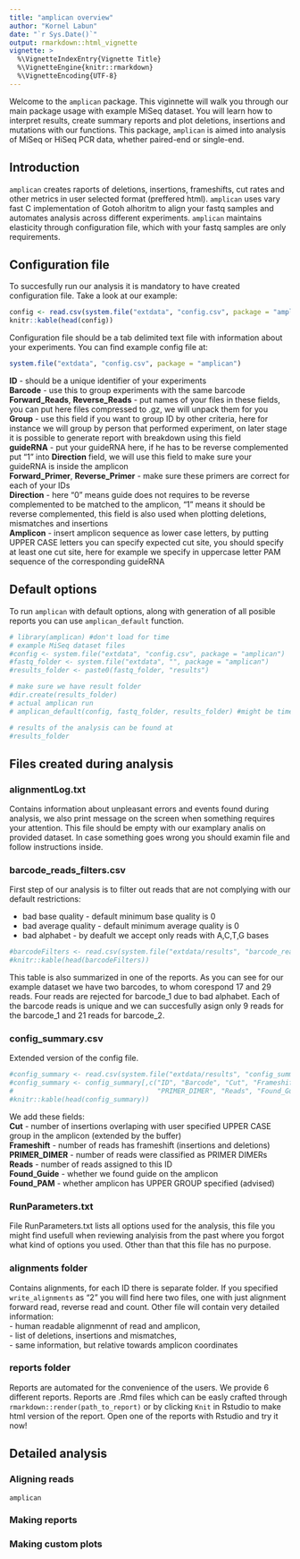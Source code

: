 ```yaml
---
title: "amplican overview"
author: "Kornel Labun"
date: "`r Sys.Date()`"
output: rmarkdown::html_vignette
vignette: >
  %\VignetteIndexEntry{Vignette Title}
  %\VignetteEngine{knitr::rmarkdown}
  %\VignetteEncoding{UTF-8}
---
```


Welcome to the `amplican` package. This viginnette will walk you through our main package usage with example MiSeq dataset. 
You will learn how to interpret results, create summary reports and plot deletions, insertions and mutations with
our functions. This package, `amplican` is aimed into analysis of MiSeq or HiSeq PCR data, whether paired-end or 
single-end. 

## Introduction

`amplican` creates raports of deletions, insertions, frameshifts, cut rates and other metrics in user selected format 
(preffered html). `amplican` uses vary fast C implementation of Gotoh alhoritm to align your fastq samples and 
automates analysis across different experiments. `amplican` maintains elasticity through configuration file, 
which with your fastq samples are only requirements.

## Configuration file

To succesfully run our analysis it is mandatory to have created configuration file. Take a look at our example:

```r
config <- read.csv(system.file("extdata", "config.csv", package = "amplican"))
knitr::kable(head(config))
```

Configuration file should be a tab delimited text file with information about your experiments. 
You can find example config file at:
```r
system.file("extdata", "config.csv", package = "amplican")
```

**ID** - should be a unique identifier of your experiments  
**Barcode** - use this to group experiments with the same barcode  
**Forward_Reads**, **Reverse_Reads** - put names of your files in these fields, you can put here files compressed to 
.gz, we will unpack them for you  
**Group** - use this field if you want to group ID by other criteria, here for instance we will group by person that
performed experiment, on later stage it is possible to generate report with breakdown using this field  
**guideRNA** - put your guideRNA here, if he has to be reverse complemented put "1" into **Direction** field, 
we will use this field to make sure your guideRNA is inside the amplicon  
**Forward_Primer**, **Reverse_Primer** - make sure these primers are correct for each of your IDs  
**Direction** - here "0" means guide does not requires to be reverse complemented to be matched to the amplicon, 
"1" means it should be reverse complemented, this field is also used when plotting deletions, mismatches and 
insertions  
**Amplicon** - insert amplicon sequence as lower case letters, by putting UPPER CASE letters you can specify
expected cut site, you should specify at least one cut site, here for example we specify in uppercase letter PAM 
sequence of the corresponding guideRNA  

## Default options

To run `amplican` with default options, along with generation of all posible reports you can use
`amplican_default` function.

```r
# library(amplican) #don't load for time
# example MiSeq dataset files
#config <- system.file("extdata", "config.csv", package = "amplican")
#fastq_folder <- system.file("extdata", "", package = "amplican")
#results_folder <- paste0(fastq_folder, "results")

# make sure we have result folder
#dir.create(results_folder)
# actual amplican run
# amplican_default(config, fastq_folder, results_folder) #might be time consuming

# results of the analysis can be found at
#results_folder
```

## Files created during analysis

### alignmentLog.txt

Contains information about unpleasant errors and events found during analysis, we also print message on the screen when
something requires your attention. This file should be empty with our examplary analis on provided dataset. In case 
something goes wrong you should examin file and follow instructions inside.

### barcode_reads_filters.csv

First step of our analysis is to filter out reads that are not complying with our default restrictions:  

* bad base quality - default minimum base quality is 0  
* bad average quality - default minimum average quality is 0  
* bad alphabet - by deafult we accept only reads with A,C,T,G bases  

```r
#barcodeFilters <- read.csv(system.file("extdata/results", "barcode_reads_filters.csv", package = "amplican"))
#knitr::kable(head(barcodeFilters))
```

This table is also summarized in one of the reports. As you can see for our example dataset we have two barcodes,
to whom corespond 17 and 29 reads. Four reads are rejected for barcode_1 due to bad alphabet. Each of the barcode reads
is unique and we can succesfully asign only 9 reads for the barcode_1 and 21 reads for barcode_2. 

### config_summary.csv

Extended version of the config file.

```r
#config_summary <- read.csv(system.file("extdata/results", "config_summary.csv", package = "amplican"))
#config_summary <- config_summary[,c("ID", "Barcode", "Cut", "Frameshift", 
#                                    "PRIMER_DIMER", "Reads", "Found_Guide", "Found_PAM")]
#knitr::kable(head(config_summary))
```

We add these fields:  
**Cut** - number of insertions overlaping with user specified UPPER CASE group in the amplicon (extended by the buffer)  
**Frameshift** - number of reads has frameshift (insertions and deletions)  
**PRIMER_DIMER** - number of reads were classified as PRIMER DIMERs  
**Reads** - number of reads assigned to this ID  
**Found_Guide** - whether we found guide on the amplicon  
**Found_PAM** - whether amplicon has UPPER GROUP specified (advised)  

### RunParameters.txt

File RunParameters.txt lists all options used for the analysis, this file you might find usefull when 
reviewing analyisis from the past where you forgot what kind of options you used. Other than that 
this file has no purpose. 

### alignments folder

Contains alignments, for each ID there is separate folder. If you specified `write_alignments` as "2" you will
find here two files, one with just alignment forward read, reverse read and count. Other file will contain very
detailed information:  
- human readable alignmennt of read and amplicon,  
- list of deletions, insertions and mismatches,  
- same information, but relative towards amplicon coordinates

### reports folder

Reports are automated for the convenience of the users. We provide 6 different reports. Reports are .Rmd files
which can be easly crafted through `rmarkdown::render(path_to_report)` or by clicking `Knit` in Rstudio to make html
version of the report. Open one of the reports with Rstudio and try it now!

## Detailed analysis

### Aligning reads

`amplican` 

### Making reports

### Making custom plots


